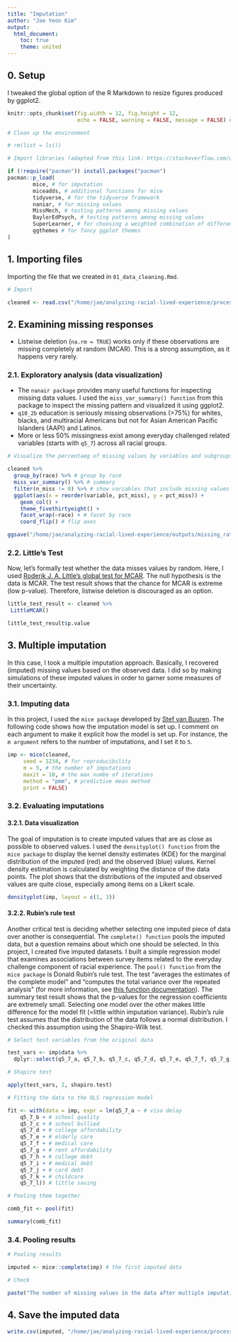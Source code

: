 ```yaml
---
title: "Imputation"
author: "Jae Yeon Kim"
output:
  html_document: 
    toc: true
    theme: united
---
```


## 0. Setup 

I tweaked the global option of the R Markdown to resize figures produced by ggplot2.

```r
knitr::opts_chunk$set(fig.width = 12, fig.height = 12, 
                      echo = FALSE, warning = FALSE, message = FALSE) # global setting for enlarging image size
```

```r

# Clean up the environment

# rm(list = ls())

# Import libraries (adapted from this link: https://stackoverflow.com/questions/4090169/elegant-way-to-check-for-missing-packages-and-install-them)

if (!require("pacman")) install.packages("pacman")
pacman::p_load(
        mice, # for imputation
        miceadds, # additional functions for mice
        tidyverse, # for the tidyverse framework 
        naniar, # for missing values 
        MissMech, # testing patterns among missing values 
        BaylorEdPsych, # testing patterns among missing values
        SuperLearner, # for choosing a weighted combination of different algorithms 
        ggthemes # for fancy ggplot themes
)

```

## 1. Importing files 

Importing the file that we created in `01_data_cleaning.Rmd`.

```r

# Import 

cleaned <- read.csv("/home/jae/analyzing-racial-lived-experience/processed_data/cleaned.csv")[,-1] # ignore the first column (=row numbers)

```

## 2. Examining missing responses

- Listwise deletion (`na.rm = TRUE`) works only if these observations are missing completely at random (MCAR). This is a strong assumption, as it happens very rarely. 

### 2.1. Exploratory analysis (data visualization)

- The `nanair package` provides many useful functions for inspecting missing data values. I used the `miss_var_summary() function` from this package to inspect the missing pattern and visualized it using ggplot2. 
- `q10_2b` education is seriously missing observations (>75%) for whites, blacks, and multiracial Americans but not for Asian American Pacific Islanders (AAPI) and Latinos. 
- More or less 50% missingness exist among everyday challenged related variables (starts with `q5_7`) across all racial groups.

```r

# Visualize the percentaeg of missing values by variables and subgroups 

cleaned %>%
  group_by(race) %>% # group by race
  miss_var_summary() %>% # summary 
  filter(n_miss != 0) %>% # show variables that include missing values
  ggplot(aes(x = reorder(variable, pct_miss), y = pct_miss)) +
    geom_col() +
    theme_fivethirtyeight() +
    facet_wrap(~race) + # facet by race 
    coord_flip() # flip axes 

ggsave("/home/jae/analyzing-racial-lived-experience/outputs/missing_rate.png", height = 8)
```

### 2.2. Little's Test 

Now, let's formally test whether the data misses values by random. Here, I used [Roderik J. A. Little's global test for MCAR](https://www.tandfonline.com/doi/abs/10.1080/01621459.1988.10478722?casa_token=xXGRTDzkeB4AAAAA:Ji89bNk4Sh9VXEoEJrEl89Iv3JrH2s0onf4gfOz4TEb1rB9DAkVJUyVc7eU9LDYVuhIaxkBZ9uQS). The null hypothesis is the data is MCAR. The test result shows that the chance for MCAR is extreme (low p-value). Therefore, listwise deletion is discouraged as an option. 

```r

little_test_result <- cleaned %>%
 LittleMCAR()

little_test_result$p.value

```


## 3. Multiple imputation 

In this case, I took a multiple imputation approach. Basically, I recovered (imputed) missing values based on the observed data. I did so by making simulations of these imputed values in order to garner some measures of their uncertainty.

### 3.1. Imputing data 

In this project, I used the `mice package` developed by [Stef van Buuren](https://stefvanbuuren.name/).  The following code shows how the imputation model is set up. I comment on each argument to make it explicit how the model is set up. For instance, the `m argument` refers to the number of imputations, and I set it to `5`.

```r

imp <- mice(cleaned,
     seed = 1234, # for reproducibility
     m = 5, # the number of imputations
     maxit = 10, # the max numbe of iterations 
     method = "pmm", # predictive mean method
     print = FALSE) 

```

### 3.2. Evaluating imputations

#### 3.2.1. Data visualization 

The goal of imputation is to create imputed values that are as close as possible to observed values. I used the `densityplot() function` from the `mice package` to display the kernel density estimates (KDE) for the marginal distribution of the imputed (red) and the observed (blue) values. Kernel density estimation is calculated by weighting the distance of the data points. The plot shows that the distributions of the imputed and observed values are quite close, especially among items on a Likert scale. 


```r

densityplot(imp, layout = c(1, 3))

```

#### 3.2.2. Rubin's rule test 

Another critical test is deciding whether selecting one imputed piece of data over another is consequential. The `complete() function` pools the imputed data, but a question remains about which one should be selected. In this project, I created five imputed datasets. I built a simple regression model that examines associations between survey items related to the everyday challenge component of racial experience. The `pool() function` from the `mice package` is Donald Rubin’s rule test. The test “averages the estimates of the complete model” and “computes the total variance over the repeated analysis” (for more information, see [this function documentation](https://rdrr.io/cran/mice/man/pool.html)). The summary test result shows that the p-values for the regression coefficients are extremely small. Selecting one model over the other makes little difference for the model fit (=little within imputation variance). Rubin’s rule test assumes that the distribution of the data follows a normal distribution. I checked this assumption using the Shapiro-Wilk test.   

```r

# Select test variables from the original data 

test_vars <- imp$data %>%
  dplyr::select(q5_7_a, q5_7_b, q5_7_c, q5_7_d, q5_7_e, q5_7_f, q5_7_g, q5_7_h, q5_7_i, q5_7_j, q5_7_k, q5_7_l)

# Shapiro test 

apply(test_vars, 2, shapiro.test)

# Fitting the data to the OLS regression model

fit <- with(data = imp, expr = lm(q5_7_a ~ # visa delay 
    q5_7_b + # school quality 
    q5_7_c + # school bullied 
    q5_7_d + # college affordability 
    q5_7_e + # elderly care 
    q5_7_f + # medical care
    q5_7_g + # rent affordability 
    q5_7_h + # college debt
    q5_7_i + # medical debt 
    q5_7_j + # card debt
    q5_7_k + # childcare 
    q5_7_l)) # little saving  

```

```r

# Pooling them together

comb_fit <- pool(fit)

summary(comb_fit)

```

### 3.4. Pooling results

```r
# Pooling results 

imputed <- mice::complete(imp) # the first imputed data

# Check 

paste("The number of missing values in the data after multiple imputation is", sum(is.na(imputed)))

```

## 4. Save the imputed data

```r

write.csv(imputed, "/home/jae/analyzing-racial-lived-experience/processed_data/imputed.csv")

```
